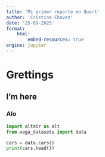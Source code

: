 ```yaml
---
title: 'Mi primer reporte en Quart'
author: 'Cristina Chavez'
date: '25-09-2025'
format:
    html:
        embed-resources: true
engine: jupyter
---
```

# Grettings

## I'm here

### Alo
```python
import altair as alt
from vega_datasets import data

cars = data.cars()
print(cars.head())
```